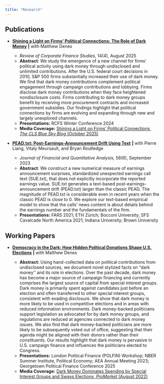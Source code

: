 ```yaml
---
title: "Research"
---
```


## Publications

-   [**Shining a Light on Firms’ Political Connections: The Role of Dark Money**](https://academic.oup.com/rcfs/article/doi/10.1093/rcfs/cfaf016/8237426) **\|** with Matthew Denes

    -   *Review of Corporate Finance Studies,* 14(4), August 2025
    -   **Abstract**: We study the emergence of a new channel for firms’ political activity using dark money through undisclosed and unlimited contributions. After the U.S. federal court decisions in 2010, S&P 500 firms substantially increased their use of dark money. We find that dark money contributions complement political engagement through campaign contributions and lobbying. Firms disclose dark money contributions when they face heightened nondisclosure costs. Firms contributing to dark money groups benefit by receiving more procurement contracts and increased government subsidies. Our findings highlight that political connections by firms are evolving and expanding through new and largely unexplored channels.
    -   **Presentations:** RCFS Winter Conference 2024
    -   **Media Coverage:** [Shining a Light on Firms' Political Connections, *The CLS Blue Sky Blog* (October 2025)](https://clsbluesky.law.columbia.edu/2025/10/17/shining-a-light-on-firms-political-connections/)

-   [**PEAD.txt: Post-Earnings-Announcement Drift Using Text**](https://doi.org/10.1017/S0022109022001181) **\|** with Pierre Liang, Vitaly Meursault, and Bryan Routledge

    -   *Journal of Financial and Quantitative Analysis,* 58(6), September 2023
    -   **Abstract**: We construct a new numerical measure of earnings announcement surprises, standardized unexpected earnings call text (SUE.txt), that does not explicitly incorporate the reported earnings value. SUE.txt generates a text-based post-earnings-announcement drift (PEAD.txt) larger than the classic PEAD. The magnitude of PEAD.txt is considerable even in recent years when the classic PEAD is close to 0. We explore our text-based empirical model to show that the calls’ news content is about details behind the earnings number and the fundamentals of the firm.
    -   **Presentations:** FARS 2021; ETH Zürich; Bocconi University; SFS Cavalcade North America 2021; Indiana University; Brown University

## Working Papers

-   [**Democracy in the Dark: How Hidden Political Donations Shape U.S. Elections**](https://papers.ssrn.com/sol3/papers.cfm?abstract_id=4154777) **\|** with Matthew Denes

    -   **Abstract:** Using hand-collected data on political contributions from undisclosed sources, we document novel stylized facts on "dark money'' and its role in elections. Over the past decade, dark money has become a major source of campaign financing and currently comprises the largest source of capital from special interest groups. Dark money is primarily spent against candidates just before an election and often transferred to other special interest groups, consistent with evading disclosure. We show that dark money is more likely to be used in competitive elections and in areas with reduced information environments. Dark money-backed politicians support legislation as advocated for by dark money groups, and regulations are reduced at agencies connected to dark money issues. We also find that dark money-backed politicians are more likely to be subsequently voted out of office, suggesting that their agenda might be aligned with their donors rather than their constituents. Our results highlight that dark money is pervasive in U.S. campaign finance and influences the politicians elected to Congress.
    -   **Presentations:** London Political Finance (POLFIN) Workshop; NBER Summer Institute, Political Economy; AEA Annual Meeting 2023; Georgetown Political Finance Conference 2025
    -   **Media Coverage:** [Dark Money Dominates Spending by Special Interest Groups and Sways Elections, *ProMarket* (August 2022)](https://www.promarket.org/2022/08/15/dark-money-dominates-spending-by-special-interest-groups-and-sways-elections/)

### 
